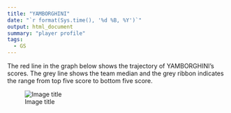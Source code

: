```yaml
---
title: "YAMBORGHINI"
date: "`r format(Sys.time(), '%d %B, %Y')`"
output: html_document
summary: "player profile"
tags:
  - GS
---
```


The red line in the graph below shows the trajectory of YAMBORGHINI's scores. The grey line shows the team median and the grey ribbon indicates the range from top five score to bottom five score.

![Image title](YAMBORGHINI.jpg)
